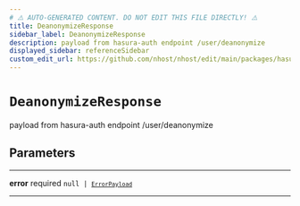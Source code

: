 ```yaml
---
# ⚠️ AUTO-GENERATED CONTENT. DO NOT EDIT THIS FILE DIRECTLY! ⚠️
title: DeanonymizeResponse
sidebar_label: DeanonymizeResponse
description: payload from hasura-auth endpoint /user/deanonymize
displayed_sidebar: referenceSidebar
custom_edit_url: https://github.com/nhost/nhost/edit/main/packages/hasura-auth-js/src/types/hasura-auth/responses.ts#L44
---
```


# `DeanonymizeResponse`

payload from hasura-auth endpoint /user/deanonymize

## Parameters

---

**<span className="parameter-name">error</span>** <span className="optional-status">required</span> <code>null &#124; [`ErrorPayload`](/reference/docgen/nextjs/types/error-payload)</code>

---
